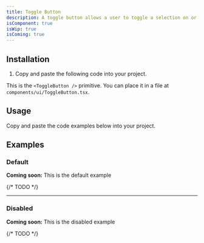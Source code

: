```yaml
---
title: Toggle Button
description: A toggle button allows a user to toggle a selection on or off, for example switching between two states or modes.
isComponent: true
isWip: true
isComing: true
---
```


## Installation

1. Copy and paste the following code into your project.

This is the `<ToggleButton />` primitive. You can place it in a file at `components/ui/ToggleButton.tsx`.

## Usage

Copy and paste the code examples below into your project.

<ComponentSource src="../../packages/ui/src/ToggleButton.tsx" />

## Examples

### Default

**Coming soon:** This is the default example

{/* TODO */}

---

### Disabled

**Coming soon:** This is the disabled example

{/* TODO */}
